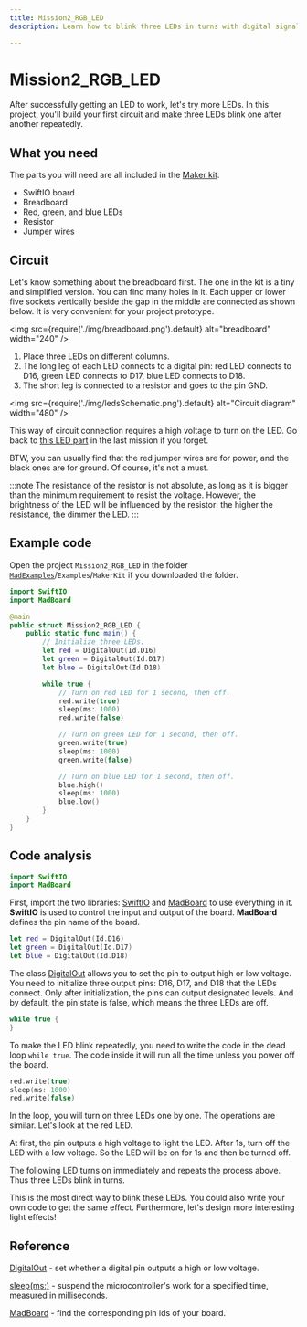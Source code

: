 ```yaml
---
title: Mission2_RGB_LED
description: Learn how to blink three LEDs in turns with digital signals and learn to program your board in Swift language.

---
```


# Mission2_RGB_LED

After successfully getting an LED to work, let's try more LEDs. In this project, you'll build your first circuit and make three LEDs blink one after another repeatedly.

## What you need

The parts you will need are all included in the [Maker kit](../../overview/hardware/maker-kit).

- SwiftIO board
- Breadboard
- Red, green, and blue LEDs
- Resistor
- Jumper wires


## Circuit

Let's know something about the breadboard first. The one in the kit is a tiny and simplified version. You can find many holes in it. Each upper or lower five sockets vertically beside the gap in the middle are connected as shown below. It is very convenient for your project prototype.

<img
  src={require('./img/breadboard.png').default}
  alt="breadboard" width="240"
/>

1. Place three LEDs on different columns.
2. The long leg of each LED connects to a digital pin: red LED connects to D16, green LED connects to D17, blue LED connects to D18.
3. The short leg is connected to a resistor and goes to the pin GND.


<img
  src={require('./img/ledsSchematic.png').default}
  alt="Circuit diagram" width="480"
/>


This way of circuit connection requires a high voltage to turn on the LED. Go back to [this LED part](./mission1#led) in the last mission if you forget.

BTW, you can usually find that the red jumper wires are for power, and the black ones are for ground. Of course, it's not a must.


:::note
The resistance of the resistor is not absolute, as long as it is bigger than the minimum requirement to resist the voltage. However, the brightness of the LED will be influenced by the resistor: the higher the resistance, the dimmer the LED.
:::

## Example code

Open the project `Mission2_RGB_LED` in the folder [`MadExamples`](https://github.com/madmachineio/MadExamples)/`Examples`/`MakerKit` if you downloaded the folder.

```swift title="Mission2_RGB_LED.swift" showLineNumbers
import SwiftIO
import MadBoard

@main
public struct Mission2_RGB_LED {
    public static func main() {
        // Initialize three LEDs.
        let red = DigitalOut(Id.D16)
        let green = DigitalOut(Id.D17)
        let blue = DigitalOut(Id.D18)

        while true {
            // Turn on red LED for 1 second, then off.
            red.write(true)
            sleep(ms: 1000)
            red.write(false)

            // Turn on green LED for 1 second, then off.
            green.write(true)
            sleep(ms: 1000)
            green.write(false)

            // Turn on blue LED for 1 second, then off.
            blue.high()
            sleep(ms: 1000)
            blue.low()
        }
    }
}
```


<div className='row row--no-gutters'>
  <ReactPlayer
    url='https://youtu.be/WH6LidZfoNw'
    controls={true}
  />
</div>

## Code analysis

```swift
import SwiftIO
import MadBoard
```
First, import the two libraries: [SwiftIO](https://madmachineio.github.io/SwiftIO/documentation/swiftio) and [MadBoard](https://github.com/madmachineio/MadBoards/blob/main/Sources/MadBoards/SwiftIOBoard.swift) to use everything in it. **SwiftIO** is used to control the input and output of the board. **MadBoard** defines the pin name of the board.

```swift
let red = DigitalOut(Id.D16)
let green = DigitalOut(Id.D17)
let blue = DigitalOut(Id.D18)
```
The class [DigitalOut](https://madmachineio.github.io/SwiftIO/documentation/swiftio/digitalout) allows you to set the pin to output high or low voltage. You need to initialize three output pins: D16, D17, and D18 that the LEDs connect. Only after initialization, the pins can output designated levels. And by default, the pin state is false, which means the three LEDs are off.

```swift
while true {
}
```
To make the LED blink repeatedly, you need to write the code in the dead loop `while true`. The code inside it will run all the time unless you power off the board.

```swift
red.write(true)
sleep(ms: 1000)
red.write(false)
```

In the loop, you will turn on three LEDs one by one. The operations are similar. Let's look at the red LED.

At first, the pin outputs a high voltage to light the LED. After 1s, turn off the LED with a low voltage. So the LED will be on for 1s and then be turned off.

The following LED turns on immediately and repeats the process above. Thus three LEDs blink in turns.

This is the most direct way to blink these LEDs. You could also write your own code to get the same effect. Furthermore, let's design more interesting light effects!

## Reference

[DigitalOut](https://madmachineio.github.io/SwiftIO/documentation/swiftio/digitalout) - set whether a digital pin outputs a high or low voltage.


[sleep(ms:)](https://madmachineio.github.io/SwiftIO/documentation/swiftio/sleep(ms:)) - suspend the microcontroller's work for a specified time, measured in milliseconds.

[MadBoard](https://github.com/madmachineio/MadBoards) - find the corresponding pin ids of your board.

